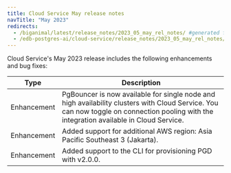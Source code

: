 ```yaml
---
title: Cloud Service May release notes
navTitle: "May 2023"
redirects:
  - /biganimal/latest/release_notes/2023_05_may_rel_notes/ #generated for BigAnimal URL path removal branch
  - /edb-postgres-ai/cloud-service/release_notes/2023_05_may_rel_notes/
---
```


Cloud Service's May 2023 release includes the following enhancements and bug fixes:

|    Type     |                                                                                   Description                                                                                   |
| ----------- | ------------------------------------------------------------------------------------------------------------------------------------------------------------------------------- |
| Enhancement | PgBouncer is now available for single node and high availability clusters with Cloud Service. You can now toggle on connection pooling with the integration available in Cloud Service. |
| Enhancement | Added support for additional AWS region: Asia Pacific Southeast 3 (Jakarta).                                                                                                    |
| Enhancement | Added support to the CLI for provisioning PGD with v2.0.0.                                                                                                                      |

